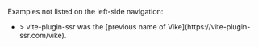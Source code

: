 
<Integration toolTypeName="CSS tool" />

Examples not listed on the left-side navigation:
 - <Example timestamp="2023.08" repo="YannBirba/vps-panda-css" />
   > vite-plugin-ssr was the [previous name of Vike](https://vite-plugin-ssr.com/vike).
